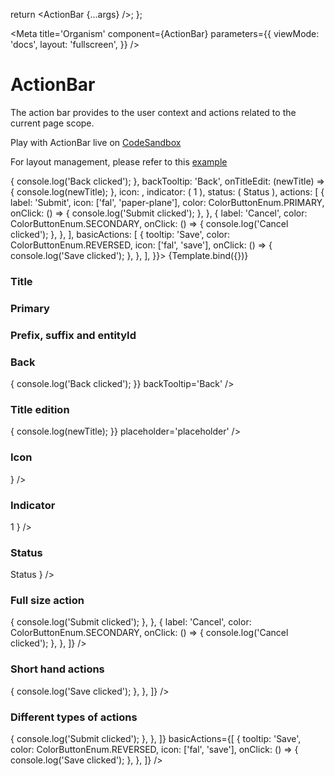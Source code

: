 

  return <ActionBar {...args} />;
};

<Meta
  title='Organism'
  component={ActionBar}
  parameters={{
    viewMode: 'docs',
    layout: 'fullscreen',
  }}
/>

# ActionBar

The action bar provides to the user context and actions related to the current page scope.

Play with ActionBar live on [CodeSandbox](https://codesandbox.io/s/actionbar-demo-k8y5tr)

For layout management, please refer to this [example](https://codesandbox.io/s/size-management-sidebar-xtpkk0)

<Canvas withSource='open'>
  <Story
    name='ActionBar'
    args={{
      prefix: 'prefix',
      title: 'title',
      suffix: 'suffix',
      primary: true,
      placeholder: 'placeholder',
      entityId: 'entityId',
      onBackClicked: () => {
        console.log('Back clicked');
      },
      backTooltip: 'Back',
      onTitleEdit: (newTitle) => {
        console.log(newTitle);
      },
      icon: <Icon icon={['fal', 'question-circle']} size='lg' />,
      indicator: (
        <Badge color={BadgeColorsEnum.HIGH} tooltip='indicator' type='notification'>
          1
        </Badge>
      ),
      status: (
        <Badge color={BadgeColorsEnum.SECONDARY} tooltip='status' type='indicator'>
          Status
        </Badge>
      ),
      actions: [
        {
          label: 'Submit',
          icon: ['fal', 'paper-plane'],
          color: ColorButtonEnum.PRIMARY,
          onClick: () => {
            console.log('Submit clicked');
          },
        },
        {
          label: 'Cancel',
          color: ColorButtonEnum.SECONDARY,
          onClick: () => {
            console.log('Cancel clicked');
          },
        },
      ],
      basicActions: [
        {
          tooltip: 'Save',
          color: ColorButtonEnum.REVERSED,
          icon: ['fal', 'save'],
          onClick: () => {
            console.log('Save clicked');
          },
        },
      ],
    }}>
    {Template.bind({})}
  </Story>
</Canvas>

<ArgsTable of={ActionBar} sort='requiredFirst' />

### Title

<Canvas withSource='open'>
  <ActionBar title='title' />
</Canvas>

### Primary

<Canvas withSource='open'>
  <div>
    <ActionBar title='Primary' primary={true} />
    <ActionBar title='Secondary' primary={false} />
  </div>
</Canvas>

### Prefix, suffix and entityId

<Canvas withSource='open'>
  <ActionBar title='title' entityId='entityId' prefix='prefix' suffix='suffix' />
</Canvas>

### Back

<Canvas withSource='open'>
  <ActionBar
    title='title'
    onBackClicked={() => {
      console.log('Back clicked');
    }}
    backTooltip='Back'
  />
</Canvas>

### Title edition

<Canvas withSource='open'>
  <ActionBar
    title='title'
    onTitleEdit={(newTitle) => {
      console.log(newTitle);
    }}
    placeholder='placeholder'
  />
</Canvas>

### Icon

<Canvas withSource='open'>
  <ActionBar title='title' icon={<Icon icon={['fal', 'question-circle']} size='lg' />} />
</Canvas>

### Indicator

<Canvas withSource='open'>
  <ActionBar
    title='title'
    indicator={
      <Badge color={BadgeColorsEnum.HIGH} tooltip='indicator' type='notification'>
        1
      </Badge>
    }
  />
</Canvas>

### Status

<Canvas withSource='open'>
  <ActionBar
    title='title'
    status={
      <Badge color={BadgeColorsEnum.SECONDARY} tooltip='status' type='indicator'>
        Status
      </Badge>
    }
  />
</Canvas>

### Full size action

<Canvas withSource='open'>
  <ActionBar
    title='title'
    actions={[
      {
        label: 'Submit',
        icon: ['fal', 'paper-plane'],
        color: ColorButtonEnum.PRIMARY,
        onClick: () => {
          console.log('Submit clicked');
        },
      },
      {
        label: 'Cancel',
        color: ColorButtonEnum.SECONDARY,
        onClick: () => {
          console.log('Cancel clicked');
        },
      },
    ]}
  />
</Canvas>

### Short hand actions

<Canvas withSource='open'>
  <ActionBar
    title='title'
    basicActions={[
      {
        tooltip: 'Save',
        color: ColorButtonEnum.REVERSED,
        icon: ['fal', 'save'],
        onClick: () => {
          console.log('Save clicked');
        },
      },
    ]}
  />
</Canvas>

### Different types of actions

<Canvas withSource='open'>
  <ActionBar
    title='title'
    actions={[
      {
        label: 'Submit',
        icon: ['fal', 'paper-plane'],
        color: ColorButtonEnum.PRIMARY,
        onClick: () => {
          console.log('Submit clicked');
        },
      },
    ]}
    basicActions={[
      {
        tooltip: 'Save',
        color: ColorButtonEnum.REVERSED,
        icon: ['fal', 'save'],
        onClick: () => {
          console.log('Save clicked');
        },
      },
    ]}
  />
</Canvas>
